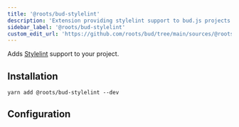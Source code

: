 ```yaml
---
title: '@roots/bud-stylelint'
description: 'Extension providing stylelint support to bud.js projects'
sidebar_label: '@roots/bud-stylelint'
custom_edit_url: 'https://github.com/roots/bud/tree/main/sources/@roots/bud-stylelint/docs/01-configuration.md'
---
```



Adds [Stylelint](https://stylelint.io) support to your project.

## Installation

```npm2yarn
yarn add @roots/bud-stylelint --dev
```

## Configuration

<Configuration />
